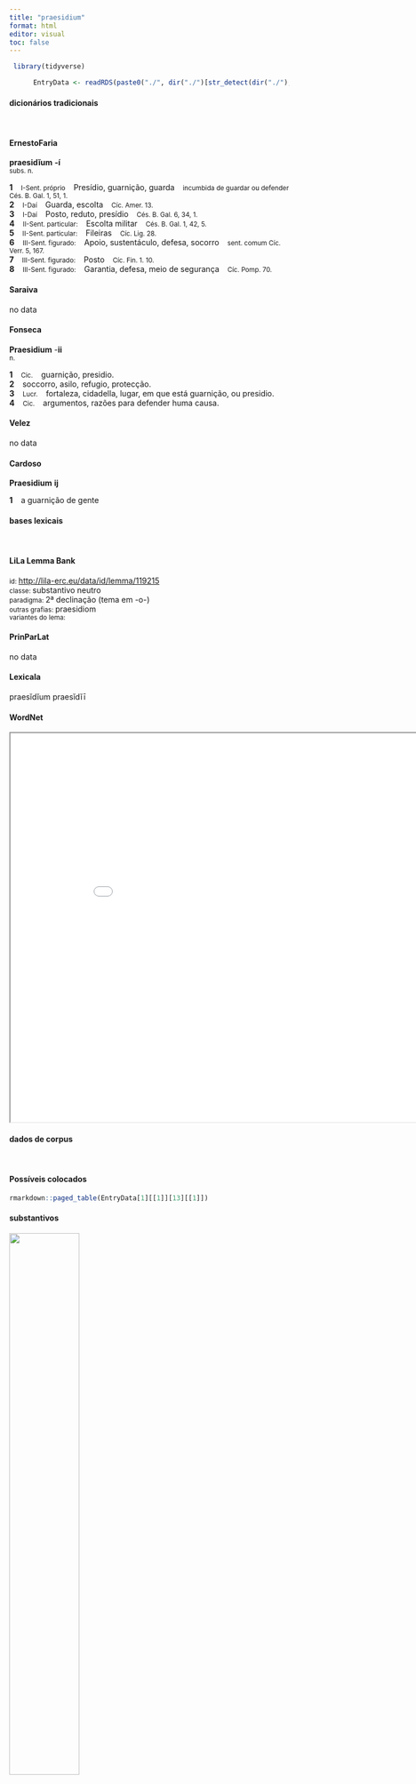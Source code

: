 ```yaml
---
title: "praesidium"
format: html
editor: visual
toc: false
---
```



```r
 library(tidyverse) 

      EntryData <- readRDS(paste0("./", dir("./")[str_detect(dir("./"), "_xx112-114-97-101-115-105-100-105-117-109xx_.rds")]))

```


#### dicionários tradicionais

&emsp;




::: panel-tabset

#### ErnestoFaria

<b>praesidĭum</b> <b>-í</b> <br> <small>subs. n.</small> <br> <small></small>   <p> <b>1</b> &ensp; <small>I-Sent. próprio</small> &ensp; Presídio, guarnição, guarda &ensp; <small>incumbida de guardar ou defender Cés. B. Gal. 1, 51, 1.</small> <br> <b>2</b> &ensp; <small>I-Daí</small> &ensp; Guarda, escolta &ensp; <small>Cíc. Amer. 13.</small> <br> <b>3</b> &ensp; <small>I-Daí</small> &ensp; Posto, reduto, presídio &ensp; <small>Cés. B. Gal. 6, 34, 1.</small> <br> <b>4</b> &ensp; <small>II-Sent. particular:</small> &ensp; Escolta militar &ensp; <small>Cés. B. Gal. 1, 42, 5.</small> <br> <b>5</b> &ensp; <small>II-Sent. particular:</small> &ensp; Fileiras &ensp; <small>Cíc. Lig. 28.</small> <br> <b>6</b> &ensp; <small>III-Sent. figurado:</small> &ensp; Apoio, sustentáculo, defesa, socorro &ensp; <small>sent. comum Cíc. Verr. 5, 167.</small> <br> <b>7</b> &ensp; <small>III-Sent. figurado:</small> &ensp; Posto &ensp; <small>Cíc. Fin. 1. 10.</small> <br> <b>8</b> &ensp; <small>III-Sent. figurado:</small> &ensp; Garantia, defesa, meio de segurança &ensp; <small>Cíc. Pomp. 70.</small> </p>




#### Saraiva

no data




#### Fonseca

<b>Praesidium</b> -<b>ii</b> <br> <small>n.</small>   <p> <b>1</b> &ensp; <small>Cic.</small> &ensp; guarnição, presidio. <br> <b>2</b> &ensp; soccorro, asilo, refugio, protecção. <br> <b>3</b> &ensp; <small>Lucr.</small> &ensp; fortaleza, cidadella, lugar, em que está guarnição, ou presidio. <br> <b>4</b> &ensp; <small>Cic.</small> &ensp; argumentos, razões para defender huma causa. </p>




#### Velez

no data




#### Cardoso

<b>Praesidium</b> <b>ij</b>   <p> <b>1</b> &ensp; a guarnição de gente </p>


:::



#### bases lexicais

&emsp;






::: panel-tabset

#### LiLa Lemma Bank

<small> id: </small> <a href=' http://lila-erc.eu/data/id/lemma/119215 ' target="_blank"> http://lila-erc.eu/data/id/lemma/119215 </a> <br>
<small> classe: </small> substantivo neutro   <br>
<small> paradigma: </small> 2ª declinação (tema em -o-) <br>
<small> outras grafias: </small> praesidiom <br>
<small> variantes do lema: </small>  <br>





#### PrinParLat

no data




#### Lexicala

praesĭdĭum 
 praesĭdĭī




#### WordNet

<iframe width='900' height='700' src='Media/Tree__xx112-114-97-101-115-105-100-105-117-109xx__sem_type_lexemes_pt.html'>

</iframe>


:::



#### dados de corpus

&emsp;




::: panel-tabset

#### Possíveis colocados

```r

rmarkdown::paged_table(EntryData[1][[1]][13][[1]])

```


#### substantivos

![](./Media/wordcloud__xx112-114-97-101-115-105-100-105-117-109xx__BY_collocate_scoreSUBST.webp){width=50% fig-alt='This chart plots collocate by scoreSUBST, for the headword praesidium here are all the values plotted: collocate: firmus; scoreSUBST: 0. collocate: dispono; scoreSUBST: 0. collocate: boni; scoreSUBST: 2. collocate: relinquo; scoreSUBST: 0. collocate: pono; scoreSUBST: 0. collocate: publicus; scoreSUBST: 0. collocate: uester; scoreSUBST: 0. collocate: tantus; scoreSUBST: 0. collocate: meus; scoreSUBST: 0. collocate: locus; scoreSUBST: 2. collocate: et; scoreSUBST: 0'}




#### adjetivos

![](./Media/wordcloud__xx112-114-97-101-115-105-100-105-117-109xx__BY_collocate_scoreADJ.webp){width=50% fig-alt='This chart plots collocate by scoreADJ, for the headword praesidium here are all the values plotted: collocate: firmus; scoreADJ: 3. collocate: dispono; scoreADJ: 0. collocate: boni; scoreADJ: 0. collocate: relinquo; scoreADJ: 0. collocate: pono; scoreADJ: 0. collocate: publicus; scoreADJ: 2. collocate: uester; scoreADJ: 0. collocate: tantus; scoreADJ: 0. collocate: meus; scoreADJ: 0. collocate: locus; scoreADJ: 0. collocate: et; scoreADJ: 0'}




#### verbos

![](./Media/wordcloud__xx112-114-97-101-115-105-100-105-117-109xx__BY_collocate_scoreVERBO.webp){width=50% fig-alt='This chart plots collocate by scoreVERBO, for the headword praesidium here are all the values plotted: collocate: firmus; scoreVERBO: 0. collocate: dispono; scoreVERBO: 3. collocate: boni; scoreVERBO: 0. collocate: relinquo; scoreVERBO: 2. collocate: pono; scoreVERBO: 2. collocate: publicus; scoreVERBO: 0. collocate: uester; scoreVERBO: 0. collocate: tantus; scoreVERBO: 0. collocate: meus; scoreVERBO: 0. collocate: locus; scoreVERBO: 0. collocate: et; scoreVERBO: 0'}




#### advérbios

![](./Media/wordcloud__xx112-114-97-101-115-105-100-105-117-109xx__BY_collocate_scoreADV.webp){width=50% fig-alt='This chart plots collocate by scoreADV, for the headword praesidium here are all the values plotted: collocate: firmus; scoreADV: 0. collocate: dispono; scoreADV: 0. collocate: boni; scoreADV: 0. collocate: relinquo; scoreADV: 0. collocate: pono; scoreADV: 0. collocate: publicus; scoreADV: 0. collocate: uester; scoreADV: 0. collocate: tantus; scoreADV: 0. collocate: meus; scoreADV: 0. collocate: locus; scoreADV: 0. collocate: et; scoreADV: 0'}




#### preposições e conjunções

![](./Media/wordcloud__xx112-114-97-101-115-105-100-105-117-109xx__BY_collocate_scoreFUNC.webp){width=50% fig-alt='This chart plots collocate by scoreFUNC, for the headword praesidium here are all the values plotted: collocate: firmus; scoreFUNC: 0. collocate: dispono; scoreFUNC: 0. collocate: boni; scoreFUNC: 0. collocate: relinquo; scoreFUNC: 0. collocate: pono; scoreFUNC: 0. collocate: publicus; scoreFUNC: 0. collocate: uester; scoreFUNC: 0. collocate: tantus; scoreFUNC: 0. collocate: meus; scoreFUNC: 0. collocate: locus; scoreFUNC: 0. collocate: et; scoreFUNC: 0'}


:::



::: panel-tabset

#### ExemplosTraduzidos

<p> cui <b>praesidio</b> classibus uestris fuistis <br> <small> Cic.Man.32 <br> Para quem vós fostes proteção com vossas frotas? <small> [JDD] </small> </small> </p>
; <p> ei loco <b>praesidio</b>que C. Uolcacium Tullum adulescentem praeficit <br> <small> Caes.Gal.6.29.3 <br> Põe no comando desse lugar e guarnição o jovem Caio Volcácio Tulo. <small> [JDD, de outra edição] </small> </small> </p>
; <p> pone iam trepidos metus Oresta amici fida <b>praesidia</b> intuor <br> <small> Sen.Ag.916 <br> Abandona já os teus trêmulos temores, Orestes: estou vendo a leal proteção de um amigo. <small> [JDD] </small> </small> </p>
; <p> praesertim cum bonorum <b>praesidia</b> discesserint illi parati sint ad nutum futuri <br> <small> Cic.Phil.7.18.8 <br> Sobretudo quando os homens de bem abandonaram suas defesas e aqueles estão preparados para o aceno do que será? <small> [JDD] </small> </small> </p>
; <p> denique alter ad euertendam rem publicam <b>praesidia</b> quaerebat alter ad conseruandam <br> <small> Cic.Phil.10.12.14 <br> Enfim, um buscava ajuda para arruinar a república, o outro para salvá-la. <small> [JDD] </small> </small> </p>
; <p> haec mea sedes est haec uigilia haec custodia hoc <b>praesidium</b> statiuum <br> <small> Cic.Phil.12.24.5 <br> Este é o meu domicílio, este é o meu posto de vigília, este é o meu posto de guarda, esta é a minha guarnição fixa. <small> [JDD] </small> </small> </p>
; <p> Caesar ad utramque partem pontis firmo <b>praesidio</b> relicto in fines Sugambrorum contendit <br> <small> Caes.Gal.4.18.2 <br> César, depois de deixar uma firme guarnição em uma e outra parte da ponte, marcha para as fronteiras dos sugambros. <small> [JDD] </small> </small> </p>
; <p> haec quidem certissima <b>praesidia</b> sunt et quae sola te fortunae eripere possint <br> <small> Sen.Helv.17.5 <br> Essas, na verdade, são as mais certas proteções e as únicas que podem te livrar da sorte. <small> [JDD] </small> </small> </p>
; <p> de timore superuacaneum est disserere cum praesertim diligentia clarissumi uiri consulis tanta <b>praesidia</b> sint in armis <br> <small> Sal.Cat.51.19 <br> Sobre o temor é supérfluo dissertar, principalmente quando, por diligência do cônsul, um homem ilustríssimo, tão reforçadas guarnições estão em armas. <small> [JDD, de outra edição] </small> </small> </p>
; <p> eo opere perfecto <b>praesidia</b> disponit castella communit quo facilius si se inuito transire conarentur prohibere possit <br> <small> Caes.Gal.1.8.2 <br> Concluída essa obra, dispõe postos de guarda, guarnece os redutos para que mais facilmente possa impedir, caso eles tentassem passar sem o consentimento dele. <small> [JDD, de outra edição] </small> </small> </p>





#### Frequência por autor

![](./Media/barchart__xx112-114-97-101-115-105-100-105-117-109xx__lemma_BY_author_Frequencies.webp){width=50% fig-alt='This charts plots the frequency of lemma by author_Frequencies. The Caesar subcorpus registers the highest normalized frequency, with the value of 13.22 and an absolute frequency of 35. The Phaedrus subcorpus follows, with a normalized frequency of 0 and an absolute frequency of 0. the subcorpus with the least normalized frequency is Ovidius with the normalized value of 0 and an absolute freqeuncy of 0. here are all the values: subcorpus: Caesar ; normalized frequency: 35 ; absolute frequency: 13.218521036332. subcorpus: Cicero ; normalized frequency: 93 ; absolute frequency: 5.79352620168947. subcorpus: Horatius ; normalized frequency: 2 ; absolute frequency: 1.77604120415594. subcorpus: Ovidius ; normalized frequency: 0 ; absolute frequency: 0. subcorpus: Phaedrus ; normalized frequency: 0 ; absolute frequency: 0. subcorpus: Sallustius ; normalized frequency: 13 ; absolute frequency: 12.0582506261015. subcorpus: Seneca ; normalized frequency: 5 ; absolute frequency: 0.933166607566115. subcorpus: Suetonius ; normalized frequency: 0 ; absolute frequency: 0. subcorpus: Tacitus ; normalized frequency: 0 ; absolute frequency: 0. subcorpus: Vergilius ; normalized frequency: 0 ; absolute frequency: 0. subcorpus: Hieronymus ; normalized frequency: 0 ; absolute frequency: 0'}




#### Frequência por gênero

![](./Media/barchart__xx112-114-97-101-115-105-100-105-117-109xx__lemma_BY_genre_Frequencies.webp){width=50% fig-alt='This charts plots the frequency of lemma by genre_Frequencies. The Prosa.histórica subcorpus registers the highest normalized frequency, with the value of 11.68 and an absolute frequency of 48. The Prosa.filosófica subcorpus follows, with a normalized frequency of 1.32 and an absolute frequency of 8. the subcorpus with the least normalized frequency is Poesia.didática with the normalized value of 0 and an absolute freqeuncy of 0. here are all the values: subcorpus: Prosa.histórica ; normalized frequency: 48 ; absolute frequency: 11.6848024538085. subcorpus: Prosa.filosófica ; normalized frequency: 8 ; absolute frequency: 1.31793545411113. subcorpus: Prosa.oratória ; normalized frequency: 74 ; absolute frequency: 7.10493216710032. subcorpus: Prosa.epistolográfica ; normalized frequency: 15 ; absolute frequency: 3.97466811521238. subcorpus: Poesia.lírica ; normalized frequency: 2 ; absolute frequency: 1.68251030537562. subcorpus: Poesia.didática ; normalized frequency: 0 ; absolute frequency: 0. subcorpus: Poesia.trágica ; normalized frequency: 1 ; absolute frequency: 0.868658790826963. subcorpus: Poesia.épica ; normalized frequency: 0 ; absolute frequency: 0. subcorpus: Prosa.ficcional ; normalized frequency: 0 ; absolute frequency: 0'}




#### Frequência por século

![](./Media/barchart__xx112-114-97-101-115-105-100-105-117-109xx__lemma_BY_period_Frequencies.webp){width=50% fig-alt='This charts plots the frequency of lemma by period_Frequencies. The I.a.C. subcorpus registers the highest normalized frequency, with the value of 6.66 and an absolute frequency of 143. The I.a.C. subcorpus follows, with a normalized frequency of 6.66 and an absolute frequency of 143. the subcorpus with the least normalized frequency is II.d.C. with the normalized value of 0 and an absolute freqeuncy of 0. here are all the values: subcorpus: I.a.C. ; normalized frequency: 143 ; absolute frequency: 6.65580637654177. subcorpus: I.d.C. ; normalized frequency: 5 ; absolute frequency: 0.764876854826373. subcorpus: II.d.C. ; normalized frequency: 0 ; absolute frequency: 0. subcorpus: IV.d.C. ; normalized frequency: 0 ; absolute frequency: 0'}


:::

